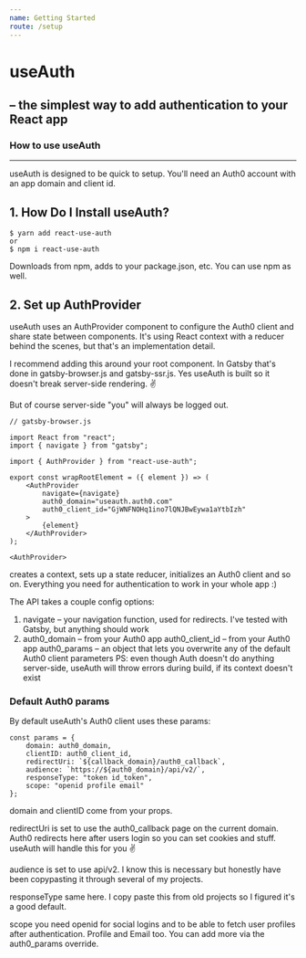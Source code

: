 ```yaml
---
name: Getting Started
route: /setup
---
```



# useAuth
## – the simplest way to add authentication to your React app
### How to use useAuth
***
useAuth is designed to be quick to setup. You'll need an Auth0 account with an app domain and client id.


## 1. How Do I Install useAuth?



```
$ yarn add react-use-auth
or
$ npm i react-use-auth
```


Downloads from npm, adds to your package.json, etc. You can use npm as well.



## 2. Set up AuthProvider
useAuth uses an AuthProvider component to configure the Auth0 client and share state between components. It's using React context with a reducer behind the scenes, but that's an implementation detail.

I recommend adding this around your root component. In Gatsby that's done in gatsby-browser.js and gatsby-ssr.js. Yes useAuth is built so it doesn't break server-side rendering. ✌️

But of course server-side "you" will always be logged out.




```
// gatsby-browser.js

import React from "react";
import { navigate } from "gatsby";

import { AuthProvider } from "react-use-auth";

export const wrapRootElement = ({ element }) => (
    <AuthProvider
        navigate={navigate}
        auth0_domain="useauth.auth0.com"
        auth0_client_id="GjWNFNOHq1ino7lQNJBwEywa1aYtbIzh"
    >
        {element}
    </AuthProvider>
);
```

```
<AuthProvider>
```
 creates a context, sets up a state reducer, initializes an Auth0 client and so on. Everything you need for authentication to work in your whole app :)

The API takes a couple config options:

1. navigate – your navigation function, used for redirects. I've tested with Gatsby, but anything should work
2. auth0_domain – from your Auth0 app
auth0_client_id – from your Auth0 app
auth0_params – an object that lets you overwrite any of the default Auth0 client parameters
PS: even though Auth doesn't do anything server-side, useAuth will throw errors during build, if its context doesn't exist

### Default Auth0 params
By default useAuth's Auth0 client uses these params:

```
const params = {
    domain: auth0_domain,
    clientID: auth0_client_id,
    redirectUri: `${callback_domain}/auth0_callback`,
    audience: `https://${auth0_domain}/api/v2/`,
    responseType: "token id_token",
    scope: "openid profile email"
};
```

domain and clientID come from your props.

redirectUri is set to use the auth0_callback page on the current domain. Auth0 redirects here after users login so you can set cookies and stuff. useAuth will handle this for you ✌️

audience is set to use api/v2. I know this is necessary but honestly have been copypasting it through several of my projects.

responseType same here. I copy paste this from old projects so I figured it's a good default.

scope you need openid for social logins and to be able to fetch user profiles after authentication. Profile and Email too. You can add more via the auth0_params override.

